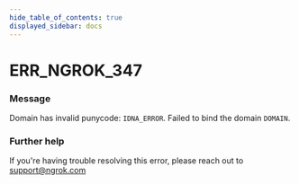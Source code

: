 ```yaml
---
hide_table_of_contents: true
displayed_sidebar: docs
---
```



# ERR_NGROK_347

### Message
Domain has invalid punycode: `IDNA_ERROR`. Failed to bind the domain `DOMAIN`.

<ErrorDetails error='err_ngrok_347' />


### Further help
If you're having trouble resolving this error, please reach out to [support@ngrok.com](mailto:support@ngrok.com?subject=Help%20with%20ERR_NGROK_347)

